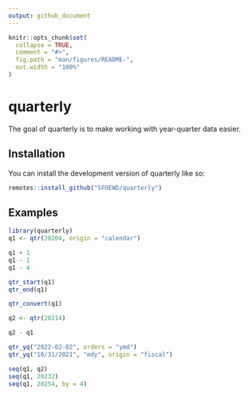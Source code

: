 ```yaml
---
output: github_document
---
```


<!-- README.md is generated from README.Rmd. Please edit that file -->

```r
knitr::opts_chunk$set(
  collapse = TRUE,
  comment = "#>",
  fig.path = "man/figures/README-",
  out.width = "100%"
)
```

# quarterly

<!-- badges: start -->
<!-- badges: end -->

The goal of quarterly is to make working with year-quarter data easier.

## Installation

You can install the development version of quarterly like so:

``` r
remotes::install_github("SFOEWD/quarterly")
```

## Examples

```r
library(quarterly)
q1 <- qtr(20204, origin = "calendar")

q1 + 1
q1 - 1
q1 - 4

qtr_start(q1)
qtr_end(q1)

qtr_convert(q1)

q2 <- qtr(20214)

q2 - q1

qtr_yq("2022-02-02", orders = "ymd")
qtr_yq("10/31/2021", "mdy", origin = "fiscal")

seq(q1, q2)
seq(q1, 20232)
seq(q1, 20254, by = 4)
```

